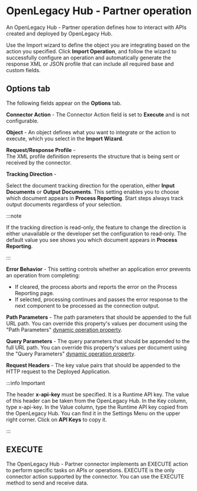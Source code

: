 
# OpenLegacy Hub - Partner operation 

<head>
  <meta name="guidename" content="Integration"/>
  <meta name="context" content="GUID-eab5418f-0d69-4ca4-9499-1f4e5e5c85b6"/>
</head>


An OpenLegacy Hub - Partner operation defines how to interact with APIs created and deployed by OpenLegacy Hub.

Use the Import wizard to define the object you are integrating based on the action you specified. Click **Import Operation**, and follow the wizard to successfully configure an operation and automatically generate the response XML or JSON profile that can include all required base and custom fields.

## Options tab

The following fields appear on the **Options** tab.

**Connector Action** - 
The Connector Action field is set to **Execute** and is not configurable.

**Object** - 
An object defines what you want to integrate or the action to execute, which you select in the **Import Wizard**.

**Request/Response Profile** -  
The XML profile definition represents the structure that is being sent or received by the connector.

**Tracking Direction** - 

Select the document tracking direction for the operation, either **Input Documents** or **Output Documents**. This setting enables you to choose which document appears in **Process Reporting**. Start steps always track output documents regardless of your selection.

:::note

If the tracking direction is read-only, the feature to change the direction is either unavailable or the developer set the configuration to read-only. The default value you see shows you which document appears in **Process Reporting**.

:::

**Error Behavior** - 
This setting controls whether an application error prevents an operation from completing:

-   If cleared, the process aborts and reports the error on the Process Reporting page.
-   If selected, processing continues and passes the error response to the next component to be processed as the connection output.

**Path Parameters** - 
The path parameters that should be appended to the full URL path. You can override this property's values per document using the "Path Parameters" [dynamic operation property](../Process%20building/int-Connector_shape_dialog_dynamic_operation_properties_tab_e473feba-b349-4b3b-8d82-2c3c9f94469b.md).

**Query Parameters** - 
The query parameters that should be appended to the full URL path. You can override this property's values per document using the "Query Parameters" [dynamic operation property](../Process%20building/int-Connector_shape_dialog_dynamic_operation_properties_tab_e473feba-b349-4b3b-8d82-2c3c9f94469b.md).

**Request Headers** - 
The key value pairs that should be appended to the HTTP request to the Deployed Application.

:::info Important

The header **x-api-key** must be specified. It is a Runtime API key. The value of this header can be taken from the OpenLegacy Hub. In the Key column, type x-api-key. In the Value column, type the Runtime API key copied from the OpenLegacy Hub. You can find it in the Settings Menu on the upper right corner. Click on **API Keys** to copy it.

:::

## EXECUTE

The OpenLegacy Hub - Partner connector implements an EXECUTE action to perform specific tasks on APIs or operations. EXECUTE is the only connector action supported by the connector. You can use the EXECUTE method to send and receive data.

<OperationEnd />

